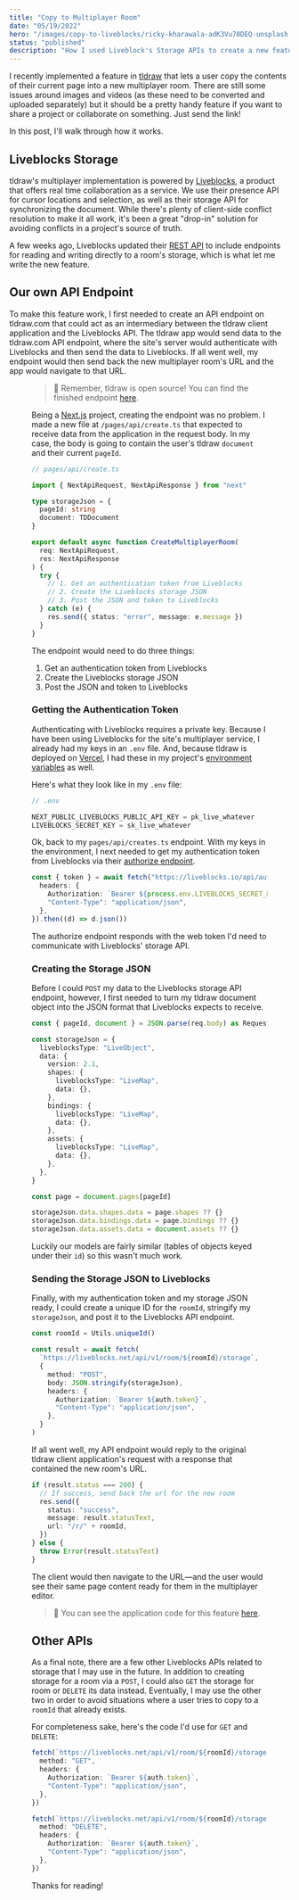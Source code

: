 ```yaml
---
title: "Copy to Multiplayer Room"
date: "05/19/2022"
hero: "/images/copy-to-liveblocks/ricky-kharawala-adK3Vu70DEQ-unsplash.jpg"
status: "published"
description: "How I used Liveblock's Storage APIs to create a new feature."
---
```


I recently implemented a feature in [tldraw](https://tldraw.com "tldraw") that lets a user copy the contents of their current page into a new multiplayer room. There are still some issues around images and videos (as these need to be converted and uploaded separately) but it should be a pretty handy feature if you want to share a project or collaborate on something. Just send the link!

In this post, I'll walk through how it works.

## Liveblocks Storage

tldraw's multiplayer implementation is powered by [Liveblocks](https://liveblocks.io/ "Liveblocks"), a product that offers real time collaboration as a service. We use their presence API for cursor locations and selection, as well as their storage API for synchronizing the document. While there's plenty of client-side conflict resolution to make it all work, it's been a great "drop-in" solution for avoiding conflicts in a project's source of truth.

A few weeks ago, Liveblocks updated their [REST API](https://liveblocks.io/docs/api-reference/rest-api-endpoints) to include endpoints for reading and writing directly to a room's storage, which is what let me write the new feature.

## Our own API Endpoint

To make this feature work, I first needed to create an API endpoint on tldraw.com that could act as an intermediary between the tldraw client application and the Liveblocks API. The tldraw app would send data to the tldraw.com API endpoint, where the site's server would authenticate with Liveblocks and then send the data to Liveblocks. If all went well, my endpoint would then send back the new multiplayer room's URL and the app would navigate to that URL.

<Figure
  src="/images/copy-to-liveblocks/plan.jpeg"
  alt="A diagram showing which requests will be made between the app, the endpoint, and the Liveblocks API."
  title="We'll need to communicate between the tldraw client application, an API endpoint in tldraw.com, and the Liveblocks API endpoints."
/>

> 🚀 Remember, tldraw is open source! You can find the finished endpoint [here](https://github.com/tldraw/tldraw/blob/main/apps/www/pages/api/create.ts).

Being a [Next.js](https://nextjs.org/) project, creating the endpoint was no problem. I made a new file at `/pages/api/create.ts` that expected to receive data from the application in the request body. In my case, the body is going to contain the user's tldraw `document` and their current `pageId`.

```ts
// pages/api/create.ts

import { NextApiRequest, NextApiResponse } from "next"

type storageJson = {
  pageId: string
  document: TDDocument
}

export default async function CreateMultiplayerRoom(
  req: NextApiRequest,
  res: NextApiResponse
) {
  try {
    // 1. Get an authentication token from Liveblocks
    // 2. Create the Liveblocks storage JSON
    // 3. Post the JSON and token to Liveblocks
  } catch (e) {
    res.send({ status: "error", message: e.message })
  }
}
```

The endpoint would need to do three things:

1. Get an authentication token from Liveblocks
2. Create the Liveblocks storage JSON
3. Post the JSON and token to Liveblocks

### Getting the Authentication Token

Authenticating with Liveblocks requires a private key. Because I have been using Liveblocks for the site's multiplayer service, I already had my keys in an `.env` file. And, because tldraw is deployed on [Vercel](https://vercel.com/), I had these in my project's [environment variables](https://vercel.com/docs/concepts/projects/environment-variables) as well.

Here's what they look like in my `.env` file:

```ts
// .env

NEXT_PUBLIC_LIVEBLOCKS_PUBLIC_API_KEY = pk_live_whatever
LIVEBLOCKS_SECRET_KEY = sk_live_whatever
```

Ok, back to my `pages/api/creates.ts` endpoint. With my keys in the environment, I next needed to get my authentication token from Liveblocks via their [authorize endpoint](https://liveblocks.io/docs/api-reference/rest-api-endpoints#Authentication).

```ts
const { token } = await fetch("https://liveblocks.io/api/authorize", {
  headers: {
    Authorization: `Bearer ${process.env.LIVEBLOCKS_SECRET_KEY}`,
    "Content-Type": "application/json",
  },
}).then((d) => d.json())
```

The authorize endpoint responds with the web token I'd need to communicate with Liveblocks' storage API.

### Creating the Storage JSON

Before I could `POST` my data to the Liveblocks storage API endpoint, however, I first needed to turn my tldraw document object into the JSON format that Liveblocks expects to receive.

```ts
const { pageId, document } = JSON.parse(req.body) as RequestBody

const storageJson = {
  liveblocksType: "LiveObject",
  data: {
    version: 2.1,
    shapes: {
      liveblocksType: "LiveMap",
      data: {},
    },
    bindings: {
      liveblocksType: "LiveMap",
      data: {},
    },
    assets: {
      liveblocksType: "LiveMap",
      data: {},
    },
  },
}

const page = document.pages[pageId]

storageJson.data.shapes.data = page.shapes ?? {}
storageJson.data.bindings.data = page.bindings ?? {}
storageJson.data.assets.data = document.assets ?? {}
```

Luckily our models are fairly similar (tables of objects keyed under their `id`) so this wasn't much work.

### Sending the Storage JSON to Liveblocks

Finally, with my authentication token and my storage JSON ready, I could create a unique ID for the `roomId`, stringify my `storageJson`, and post it to the Liveblocks API endpoint.

```ts
const roomId = Utils.uniqueId()

const result = await fetch(
  `https://liveblocks.net/api/v1/room/${roomId}/storage`,
  {
    method: "POST",
    body: JSON.stringify(storageJson),
    headers: {
      Authorization: `Bearer ${auth.token}`,
      "Content-Type": "application/json",
    },
  }
)
```

If all went well, my API endpoint would reply to the original tldraw client application's request with a response that contained the new room's URL.

```ts
if (result.status === 200) {
  // If success, send back the url for the new room
  res.send({
    status: "success",
    message: result.statusText,
    url: "/r/" + roomId,
  })
} else {
  throw Error(result.statusText)
}
```

The client would then navigate to the URL—and the user would see their same page content ready for them in the multiplayer editor.

> 🔗 You can see the application code for this feature [here](https://github.com/tldraw/tldraw/blob/main/packages/tldraw/src/components/TopPanel/MultiplayerMenu/MultiplayerMenu.tsx).

## Other APIs

As a final note, there are a few other Liveblocks APIs related to storage that I may use in the future. In addition to creating storage for a room via a `POST`, I could also `GET` the storage for room or `DELETE` its data instead. Eventually, I may use the other two in order to avoid situations where a user tries to copy to a `roomId` that already exists.

For completeness sake, here's the code I'd use for `GET` and `DELETE`:

```ts
fetch(`https://liveblocks.net/api/v1/room/${roomId}/storage`, {
  method: "GET",
  headers: {
    Authorization: `Bearer ${auth.token}`,
    "Content-Type": "application/json",
  },
})
```

```ts
fetch(`https://liveblocks.net/api/v1/room/${roomId}/storage`, {
  method: "DELETE",
  headers: {
    Authorization: `Bearer ${auth.token}`,
    "Content-Type": "application/json",
  },
})
```

Thanks for reading!
